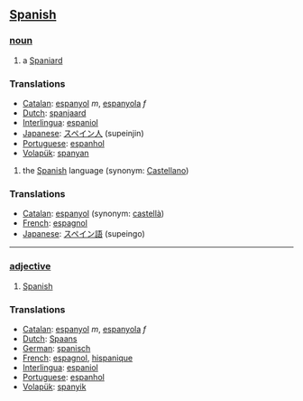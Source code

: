 == [[Spanish]] ==
=== [[noun]] ===
# a [[Spaniard]]

=== Translations ===
*[[Catalan]]: [[espanyol]] ''m'', [[espanyola]] ''f''
*[[Dutch]]: [[spanjaard]]
*[[Interlingua]]: [[espaniol]]
*[[Japanese]]: [[スペイン人]] (supeinjin)
*[[Portuguese]]: [[espanhol]]
*[[Volapük]]: [[spanyan]]

# the [[Spanish]] language (synonym: [[Castellano]])

=== Translations ===
*[[Catalan]]: [[espanyol]] (synonym: [[castellà]])
*[[French]]: [[espagnol]]
*[[Japanese]]: [[スペイン語]] (supeingo)

----

=== [[adjective]] ===
# [[Spanish]]

=== Translations ===
*[[Catalan]]: [[espanyol]] ''m'', [[espanyola]] ''f''
*[[Dutch]]: [[Spaans]]
*[[German]]: [[spanisch]]
*[[French]]: [[espagnol]], [[hispanique]]
*[[Interlingua]]: [[espaniol]]
*[[Portuguese]]: [[espanhol]]
*[[Volapük]]: [[spanyik]]